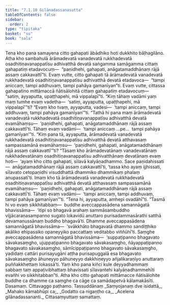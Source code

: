 ```yaml
---
title: "7.1.10 Gilānadassanasutta"
tableOfContents: false
sidebar:
  order: 2
type: "tipitaka"
basket: "su"
book: "sala"
---
```



<DynamicBreadcrumb />

<Division number="352" book="sala" bookNo="13" page="491">

<Paragraph number="1536" book="sala">
Tena kho pana samayena citto gahapati ābādhiko hoti dukkhito bāḷhagilāno. Atha kho sambahulā ārāmadevatā vanadevatā rukkhadevatā osadhitiṇavanappatīsu adhivatthā devatā saṅgamma samāgamma cittaṃ gahapatiṃ etadavocuṃ—  “paṇidhehi, gahapati, anāgatamaddhānaṃ rājā assaṃ cakkavattī”ti.
</Paragraph>

<Paragraph number="1537" book="sala">
Evaṃ vutte, citto gahapati tā ārāmadevatā vanadevatā rukkhadevatā osadhitiṇavanappatīsu adhivatthā devatā etadavoca—  “tampi aniccaṃ, tampi addhuvaṃ, tampi pahāya gamanīyan”ti. Evaṃ vutte, cittassa gahapatino mittāmaccā ñātisālohitā cittaṃ gahapatiṃ etadavocuṃ—  “satiṃ, ayyaputta, upaṭṭhapehi, mā vippalapī”ti. “Kiṃ tāhaṃ vadāmi yaṃ maṃ tumhe evaṃ vadetha—  ‘satiṃ, ayyaputta, upaṭṭhapehi, mā vippalapī’”ti? “Evaṃ kho tvaṃ, ayyaputta, vadesi—  ‘tampi aniccaṃ, tampi addhuvaṃ, tampi pahāya gamanīyan’”ti. “Tathā hi pana maṃ ārāmadevatā vanadevatā rukkhadevatā osadhitiṇavanappatīsu adhivatthā devatā evamāhaṃsu—  ‘paṇidhehi, gahapati, anāgatamaddhānaṃ rājā assaṃ cakkavattī’ti. Tāhaṃ evaṃ vadāmi—  ‘tampi aniccaṃ …pe…  tampi pahāya gamanīyan’”ti. “Kiṃ pana tā, ayyaputta, ārāmadevatā vanadevatā rukkhadevatā osadhitiṇavanappatīsu adhivatthā devatā atthavasaṃ sampassamānā evamāhaṃsu—  ‘paṇidhehi, gahapati, anāgatamaddhānaṃ rājā assaṃ cakkavattī’”ti? “Tāsaṃ kho ārāmadevatānaṃ vanadevatānaṃ rukkhadevatānaṃ osadhitiṇavanappatīsu adhivatthānaṃ devatānaṃ evaṃ hoti—  ‘ayaṃ kho citto gahapati, sīlavā kalyāṇadhammo. Sace paṇidahissati—  anāgatamaddhānaṃ rājā assaṃ cakkavattī’ti, ‘tassa kho ayaṃ ijjhissati, sīlavato cetopaṇidhi visuddhattā dhammiko dhammikaṃ phalaṃ anupassatī’ti. Imaṃ kho tā ārāmadevatā vanadevatā rukkhadevatā osadhitiṇavanappatīsu adhivatthā devatā atthavasaṃ sampassamānā evamāhaṃsu—  ‘paṇidhehi, gahapati, anāgatamaddhānaṃ rājā assaṃ cakkavattī’ti. Tāhaṃ evaṃ vadāmi—  ‘tampi aniccaṃ, tampi addhuvaṃ, tampi pahāya gamanīyan’”ti.
</Paragraph>

<Paragraph number="1538" book="sala">
“Tena hi, ayyaputta, amhepi ovadāhī”ti. “Tasmā hi vo evaṃ sikkhitabbaṃ—  buddhe aveccappasādena samannāgatā bhavissāma—  ‘itipi so bhagavā arahaṃ sammāsambuddho vijjācaraṇasampanno sugato lokavidū anuttaro purisadammasārathi satthā devamanussānaṃ buddho bhagavā’ti. Dhamme aveccappasādena samannāgatā bhavissāma—  ‘svākkhāto bhagavatā dhammo sandiṭṭhiko akāliko ehipassiko opaneyyiko paccattaṃ veditabbo viññūhī’ti. Saṃghe aveccappasādena samannāgatā bhavissāma—  ‘suppaṭipanno bhagavato sāvakasaṃgho, ujuppaṭipanno bhagavato sāvakasaṃgho, ñāyappaṭipanno bhagavato sāvakasaṃgho, sāmīcippaṭipanno bhagavato sāvakasaṃgho, yadidaṃ cattāri purisayugāni aṭṭha purisapuggalā esa bhagavato sāvakasaṃgho āhuneyyo pāhuneyyo dakkhiṇeyyo añjalikaraṇīyo anuttaraṃ puññakkhettaṃ lokassā’ti. Yaṃ kho pana kiñci kule deyyadhammaṃ sabbaṃ taṃ appaṭivibhattaṃ bhavissati sīlavantehi kalyāṇadhammehīti evañhi vo sikkhitabban”ti. Atha kho citto gahapati mittāmacce ñātisālohite buddhe ca dhamme ca saṃghe ca cāge ca samādapetvā kālamakāsīti.

</Paragraph>
</Division>

<Paragraph number="1539" type="center" book="sala">
Dasamaṃ.



</Paragraph>

<Paragraph number="1540" type="center" book="sala">
Cittavaggo paṭhamo.



</Paragraph>

<Paragraph number="1541" type="center" book="sala">
Tassuddānaṃ


</Paragraph>

<Paragraph number="1542" type="verses" book="sala">
_Saṃyojanaṃ dve isidattā,_  
_Mahako kāmabhūpi ca;_  
_Godatto ca nigaṇṭho ca,_  
_Acelena gilānadassananti._  


</Paragraph>

<Paragraph number="1543" type="center" book="sala">
Cittasaṃyuttaṃ samattaṃ.
</Paragraph>
